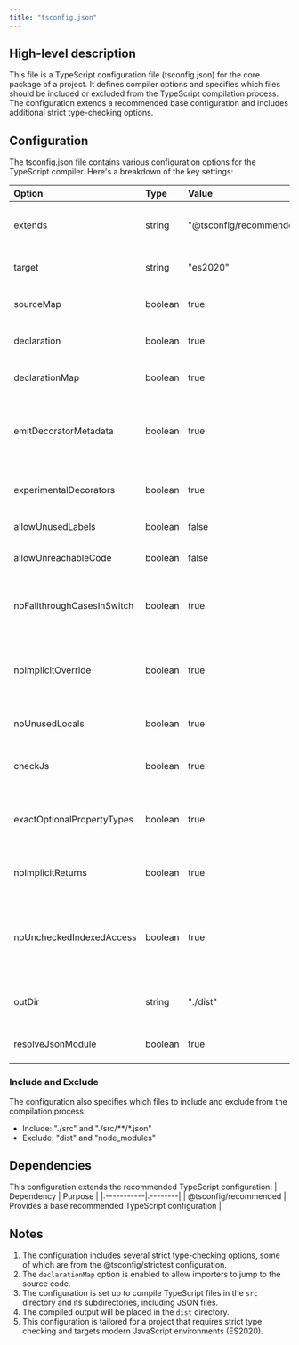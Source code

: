 ```yaml
---
title: "tsconfig.json"
---
```


## High-level description
This file is a TypeScript configuration file (tsconfig.json) for the core package of a project. It defines compiler options and specifies which files should be included or excluded from the TypeScript compilation process. The configuration extends a recommended base configuration and includes additional strict type-checking options.

## Configuration
The tsconfig.json file contains various configuration options for the TypeScript compiler. Here's a breakdown of the key settings:

| Option | Type | Value | Description |
|:-------|:-----|:------|:------------|
| extends | string | "@tsconfig/recommended/tsconfig.json" | Extends the recommended TypeScript configuration |
| target | string | "es2020" | Specifies the ECMAScript target version |
| sourceMap | boolean | true | Generates corresponding .map files |
| declaration | boolean | true | Generates corresponding .d.ts files |
| declarationMap | boolean | true | Generates sourcemaps for .d.ts files |
| emitDecoratorMetadata | boolean | true | Enables experimental support for emitting type metadata for decorators |
| experimentalDecorators | boolean | true | Enables experimental support for decorators |
| allowUnusedLabels | boolean | false | Disallows unused labels |
| allowUnreachableCode | boolean | false | Disallows unreachable code |
| noFallthroughCasesInSwitch | boolean | true | Reports errors for fallthrough cases in switch statements |
| noImplicitOverride | boolean | true | Ensures overriding members are marked with an override modifier |
| noUnusedLocals | boolean | true | Reports errors on unused local variables |
| checkJs | boolean | true | Enables type checking on JavaScript files |
| exactOptionalPropertyTypes | boolean | true | Enables strict checking of optional property assignments |
| noImplicitReturns | boolean | true | Ensures all code paths in a function return a value |
| noUncheckedIndexedAccess | boolean | true | Adds undefined to any un-declared field in the type of an index signature |
| outDir | string | "./dist" | Specifies the output directory for compiled files |
| resolveJsonModule | boolean | true | Allows importing .json files |

### Include and Exclude
The configuration also specifies which files to include and exclude from the compilation process:

- Include: "./src" and "./src/**/*.json"
- Exclude: "dist" and "node_modules"

## Dependencies
This configuration extends the recommended TypeScript configuration:
| Dependency | Purpose |
|:-----------|:--------|
| @tsconfig/recommended | Provides a base recommended TypeScript configuration |

## Notes
1. The configuration includes several strict type-checking options, some of which are from the @tsconfig/strictest configuration.
2. The `declarationMap` option is enabled to allow importers to jump to the source code.
3. The configuration is set up to compile TypeScript files in the `src` directory and its subdirectories, including JSON files.
4. The compiled output will be placed in the `dist` directory.
5. This configuration is tailored for a project that requires strict type checking and targets modern JavaScript environments (ES2020).